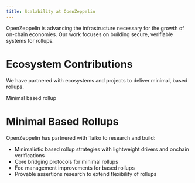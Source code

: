 ```yaml
---
title: Scalability at OpenZeppelin
---
```


OpenZeppelin is advancing the infrastructure necessary for the growth of on-chain economies. Our work focuses on building secure, verifiable systems for rollups.

# Ecosystem Contributions

We have partnered with ecosystems and projects to deliver minimal, based rollups.

<Card title="Taiko" href="https://github.com/OpenZeppelin/minimal-rollup">
Minimal based rollup
</Card>
<br/>

# Minimal Based Rollups

OpenZeppelin has partnered with Taiko to research and build:

- Minimalistic based rollup strategies with lightweight drivers and onchain verifications
- Core bridging protocols for minimal rollups
- Fee management improvements for based rollups
- Provable assertions research to extend flexibility of rollups
